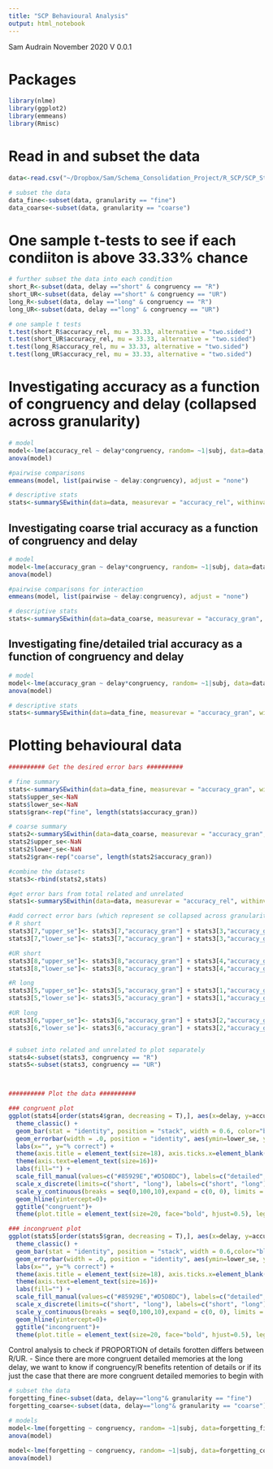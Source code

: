 ```yaml
---
title: "SCP Behavioural Analysis"
output: html_notebook
---
```

Sam Audrain November 2020 
V 0.0.1

# Packages
```r
library(nlme)
library(ggplot2)
library(emmeans)
library(Rmisc)
```

# Read in and subset the data
```r
data<-read.csv("~/Dropbox/Sam/Schema_Consolidation_Project/R_SCP/SCP_StatsModels_clean/SCP_behavioural_data.csv")

# subset the data
data_fine<-subset(data, granularity == "fine")
data_coarse<-subset(data, granularity == "coarse")

```

# One sample t-tests to see if each condiiton is above 33.33% chance
```r
# further subset the data into each condition 
short_R<-subset(data, delay =="short" & congruency == "R")
short_UR<-subset(data, delay =="short" & congruency == "UR")
long_R<-subset(data, delay =="long" & congruency == "R")
long_UR<-subset(data, delay =="long" & congruency == "UR")

# one sample t tests
t.test(short_R$accuracy_rel, mu = 33.33, alternative = "two.sided")
t.test(short_UR$accuracy_rel, mu = 33.33, alternative = "two.sided")
t.test(long_R$accuracy_rel, mu = 33.33, alternative = "two.sided")
t.test(long_UR$accuracy_rel, mu = 33.33, alternative = "two.sided")

```

# Investigating accuracy as a function of congruency and delay (collapsed across granularity)
```r
# model 
model<-lme(accuracy_rel ~ delay*congruency, random= ~1|subj, data=data, na.action=na.omit)
anova(model)

#pairwise comparisons 
emmeans(model, list(pairwise ~ delay:congruency), adjust = "none") 

# descriptive stats
stats<-summarySEwithin(data=data, measurevar = "accuracy_rel", withinvars = c("delay","congruency"), idvar = "subj", na.rm=TRUE)

```

## Investigating coarse trial accuracy as a function of congruency and delay
```r
# model
model<-lme(accuracy_gran ~ delay*congruency, random= ~1|subj, data=data_coarse, na.action=na.omit)
anova(model)

#pairwise comparisons for interaction 
emmeans(model, list(pairwise ~ delay:congruency), adjust = "none") 

# descriptive stats
stats<-summarySEwithin(data=data_coarse, measurevar = "accuracy_gran", withinvars = c("delay","congruency"), idvar = "subj", na.rm=TRUE)

```

## Investigating fine/detailed trial accuracy as a function of congruency and delay
```r
# model 
model<-lme(accuracy_gran ~ delay*congruency, random= ~1|subj, data=data_fine, na.action=na.omit)
anova(model)

# descriptive stats
stats<-summarySEwithin(data=data_fine, measurevar = "accuracy_gran", withinvars = c("delay","congruency"), idvar = "subj", na.rm=TRUE)

```


# Plotting behavioural data
```r

########## Get the desired error bars ##########

# fine summary 
stats<-summarySEwithin(data=data_fine, measurevar = "accuracy_gran", withinvars = c("delay","congruency"), idvar = "subj", na.rm=TRUE)
stats$upper_se<-NaN
stats$lower_se<-NaN
stats$gran<-rep("fine", length(stats$accuracy_gran))

# coarse summary
stats2<-summarySEwithin(data=data_coarse, measurevar = "accuracy_gran", withinvars = c("delay","congruency"), idvar = "subj", na.rm=TRUE)
stats2$upper_se<-NaN
stats2$lower_se<-NaN
stats2$gran<-rep("coarse", length(stats2$accuracy_gran))

#combine the datasets 
stats3<-rbind(stats2,stats)

#get error bars from total related and unrelated 
stats1<-summarySEwithin(data=data, measurevar = "accuracy_rel", withinvars = c("delay","congruency"), idvar = "subj", na.rm=TRUE)

#add correct error bars (which represent se collapsed across granularity) to the datset 
# R short 
stats3[7,"upper_se"]<- stats3[7,"accuracy_gran"] + stats3[3,"accuracy_gran"] + stats1[3,"se"]
stats3[7,"lower_se"]<- stats3[7,"accuracy_gran"] + stats3[3,"accuracy_gran"] - stats1[3,"se"]

#UR short
stats3[8,"upper_se"]<- stats3[8,"accuracy_gran"] + stats3[4,"accuracy_gran"] + stats1[4,"se"]
stats3[8,"lower_se"]<- stats3[8,"accuracy_gran"] + stats3[4,"accuracy_gran"] - stats1[4,"se"]

#R long
stats3[5,"upper_se"]<- stats3[5,"accuracy_gran"] + stats3[1,"accuracy_gran"] + stats1[1,"se"]
stats3[5,"lower_se"]<- stats3[5,"accuracy_gran"] + stats3[1,"accuracy_gran"] - stats1[1,"se"]

#UR long
stats3[6,"upper_se"]<- stats3[6,"accuracy_gran"] + stats3[2,"accuracy_gran"] + stats1[2,"se"]
stats3[6,"lower_se"]<- stats3[6,"accuracy_gran"] + stats3[2,"accuracy_gran"] - stats1[2,"se"]


# subset into related and unrelated to plot separately 
stats4<-subset(stats3, congruency == "R")
stats5<-subset(stats3, congruency == "UR") 



########## Plot the data ##########

### congruent plot 
ggplot(stats4[order(stats4$gran, decreasing = T),], aes(x=delay, y=accuracy_gran, fill=factor(gran, levels=c("fine","coarse")))) + 
  theme_classic() +
  geom_bar(stat = "identity", position = "stack", width = 0.6, color="black") + 
  geom_errorbar(width = .0, position = "identity", aes(ymin=lower_se, ymax=upper_se))+
  labs(x="", y="% correct") +
  theme(axis.title = element_text(size=18), axis.ticks.x=element_blank()) +
  theme(axis.text=element_text(size=16))+
  labs(fill="") +
  scale_fill_manual(values=c("#85929E","#D5D8DC"), labels=c("detailed","coarse"))+ ## for manuscript
  scale_x_discrete(limits=c("short", "long"), labels=c("short", "long"))+
  scale_y_continuous(breaks = seq(0,100,10),expand = c(0, 0), limits = c(0,100))+
  geom_hline(yintercept=0)+
  ggtitle("congruent")+
  theme(plot.title = element_text(size=20, face="bold", hjust=0.5), legend.text=element_text(size=16), legend.position = "bottom")

### incongruent plot 
ggplot(stats5[order(stats5$gran, decreasing = T),], aes(x=delay, y=accuracy_gran, fill=factor(gran, levels=c("fine","coarse")))) + 
  theme_classic() +
  geom_bar(stat = "identity", position = "stack", width = 0.6,color="black") + 
  geom_errorbar(width = .0, position = "identity", aes(ymin=lower_se, ymax=upper_se))+
  labs(x="", y="% correct") +
  theme(axis.title = element_text(size=18), axis.ticks.x=element_blank()) +
  theme(axis.text=element_text(size=16))+
  labs(fill="") +
  scale_fill_manual(values=c("#85929E","#D5D8DC"), labels=c("detailed","coarse"))+ ## manuscript 
  scale_x_discrete(limits=c("short", "long"), labels=c("short", "long"))+
  scale_y_continuous(breaks = seq(0,100,10),expand = c(0, 0), limits = c(0,100))+
  geom_hline(yintercept=0)+
  ggtitle("incongruent")+
  theme(plot.title = element_text(size=20, face="bold", hjust=0.5), legend.text=element_text(size=16), legend.position = "bottom")

```


Control analysis to check if PROPORTION of details forotten differs between R/UR. 
- Since there are more congruent detailed memories at the long delay, we want to know if congruency/R benefits retention of details or if its just the case that there are more congruent detailed memories to begin with 
```r
# subset the data
forgetting_fine<-subset(data, delay=="long"& granularity == "fine")
forgetting_coarse<-subset(data, delay=="long"& granularity == "coarse")

# models
model<-lme(forgetting ~ congruency, random= ~1|subj, data=forgetting_fine, na.action=na.omit)
anova(model)

model<-lme(forgetting ~ congruency, random= ~1|subj, data=forgetting_coarse, na.action=na.omit)
anova(model)

```




